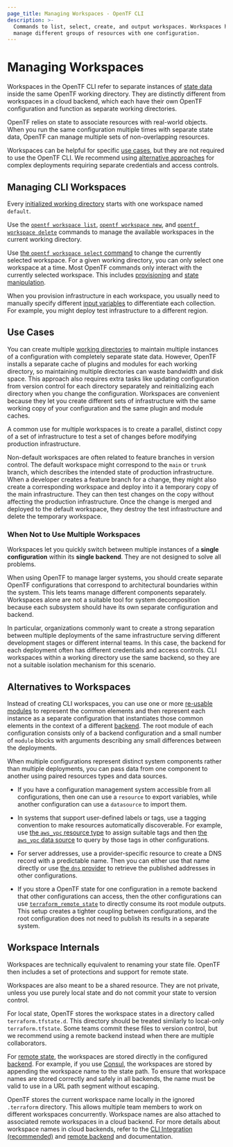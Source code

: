 ```yaml
---
page_title: Managing Workspaces - OpenTF CLI
description: >-
  Commands to list, select, create, and output workspaces. Workspaces help
  manage different groups of resources with one configuration.
---
```


# Managing Workspaces

Workspaces in the OpenTF CLI refer to separate instances of [state data](/opentf/language/state) inside the same OpenTF working directory. They are distinctly different from workspaces in a cloud backend, which each have their own OpenTF configuration and function as separate working directories.

OpenTF relies on state to associate resources with real-world objects. When you run the same configuration multiple times with separate state data, OpenTF can manage multiple sets of non-overlapping resources.

Workspaces can be helpful for specific [use cases](#use-cases), but they are not required to use the OpenTF CLI. We recommend using [alternative approaches](#alternatives-to-workspaces) for complex deployments requiring separate credentials and access controls.


## Managing CLI Workspaces

Every [initialized working directory](/opentf/cli/init) starts with one workspace named `default`.

Use the [`opentf workspace list`](/opentf/cli/commands/workspace/list), [`opentf workspace new`](/opentf/cli/commands/workspace/new), and [`opentf workspace delete`](/opentf/cli/commands/workspace/delete) commands to manage the available workspaces in the current working directory.

Use [the `opentf workspace select` command](/opentf/cli/commands/workspace/select) to change the currently selected workspace. For a given working directory, you can only select one workspace at a time. Most OpenTF commands only interact with the currently selected workspace. This includes [provisioning](/opentf/cli/run) and [state manipulation](/opentf/cli/state).

When you provision infrastructure in each workspace, you usually need to manually specify different [input variables](/opentf/language/values/variables) to differentiate each collection. For example, you might deploy test infrastructure to a different region.


## Use Cases

You can create multiple [working directories](/opentf/cli/init) to maintain multiple instances of a configuration with completely separate state data. However, OpenTF installs a separate cache of plugins and modules for each working directory, so maintaining multiple directories can waste bandwidth and disk space. This approach also requires extra tasks like updating configuration from version control for each directory separately and reinitializing each directory when you change the configuration. Workspaces are convenient because they let you create different sets of infrastructure with the same working copy of your configuration and the same plugin and module caches.

A common use for multiple workspaces is to create a parallel, distinct copy of
a set of infrastructure to test a set of changes before modifying production infrastructure.

Non-default workspaces are often related to feature branches in version control.
The default workspace might correspond to the `main` or `trunk` branch, which describes the intended state of production infrastructure. When a developer creates a feature branch for a change, they might also create a corresponding workspace and deploy into it a temporary copy of the main infrastructure. They can then test changes on the copy without affecting the production infrastructure. Once the change is merged and deployed to the default workspace, they destroy the test infrastructure and delete the temporary workspace.


### When Not to Use Multiple Workspaces

Workspaces let you quickly switch between multiple instances of a **single configuration** within its **single backend**. They are not designed to solve all problems.

When using OpenTF to manage larger systems, you should create separate OpenTF configurations that correspond to architectural boundaries within the system. This lets teams manage different components separately. Workspaces alone are not a suitable tool for system decomposition because each subsystem should have its own separate configuration and backend.

In particular, organizations commonly want to create a strong separation
between multiple deployments of the same infrastructure serving different
development stages or different internal teams. In this case, the backend for each deployment often has different credentials and access controls. CLI workspaces within a working directory use the same backend, so they are not a suitable isolation mechanism for this scenario.

## Alternatives to Workspaces

Instead of creating CLI workspaces, you can use one or more [re-usable modules](/opentf/language/modules/develop) to represent the common elements and then represent each instance as a separate configuration that instantiates those common elements in the context of a different [backend](/opentf/language/settings/backends/configuration). The root module of each configuration consists only of a backend configuration and a small number of `module` blocks with arguments describing any small differences between the deployments.

When multiple configurations represent distinct system components rather than multiple deployments, you can pass data from one component to another using paired resources types and data sources.

- If you have a configuration management system accessible from all configurations, then one can use a `resource` to export variables, while another configuration can use a `datasource` to import them.

- In systems that support user-defined labels or tags, use a tagging convention to make resources automatically discoverable. For example, use [the `aws_vpc` resource type](https://registry.terraform.io/providers/hashicorp/aws/latest/docs/resources/vpc) to assign suitable tags and then [the `aws_vpc` data source](https://registry.terraform.io/providers/hashicorp/aws/latest/docs/data-sources/vpc) to query by those tags in other configurations.

- For server addresses, use a provider-specific resource to create a DNS record with a predictable name. Then you can either use that name directly or use [the `dns` provider](https://registry.terraform.io/providers/hashicorp/dns/latest/docs) to retrieve the published addresses in other configurations.

- If you store a OpenTF state for one configuration in a remote backend that other configurations can access, then the other configurations can use [`terraform_remote_state`](/opentf/language/state/remote-state-data) to directly consume its root module outputs. This setup creates a tighter coupling between configurations, and the root configuration does not need to publish its results in a separate system.

## Workspace Internals

Workspaces are technically equivalent to renaming your state file. OpenTF then includes a set of protections and support for remote state.

Workspaces are also meant to be a shared resource. They are not private, unless you use purely local state and do not commit your state to version control.

For local state, OpenTF stores the workspace states in a directory called `terraform.tfstate.d`. This directory should be treated similarly to local-only `terraform.tfstate`. Some teams commit these files to version control, but we recommend using a remote backend instead when there are multiple collaborators.

For [remote state](/opentf/language/state/remote), the workspaces are stored directly in the configured [backend](/opentf/language/settings/backends/configuration). For example, if you use [Consul](/opentf/language/settings/backends/consul), the workspaces are stored by appending the workspace name to the state path. To ensure that workspace names are stored correctly and safely in all backends, the name must be valid to use in a URL path segment without escaping.

OpenTF stores the current workspace name locally in the ignored `.terraform` directory. This allows multiple team members to work on different workspaces concurrently. Workspace names are also attached to associated remote workspaces in a cloud backend. For more details about workspace names in cloud backends, refer to the [CLI Integration (recommended)](/opentf/cli/cloud/settings#arguments) and [remote backend](/opentf/language/settings/backends/remote#workspaces) and  documentation.
